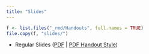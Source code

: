 ```yaml
---
title: "Slides"
---
```


```r
f <- list.files("_rmd/Handouts", full.names = TRUE)
file.copy(f, "slides/")
```




- Regular Slides ([PDF](slides/Bird Cave Workshop 2021 - Intro to R through Figures.pdf) | [PDF Handout Style](slides/Bird Cave Workshop 2021 - Intro to R through Figures-print.pdf))
<!-- - Answer Slides ([PDF](slides/Bird Cave Workshop 2021 - Intro to R through Figures - answers.pdf) | [PDF Handout Style](slides/Bird Cave Workshop 2021 - Intro to R through Figures - answers-print.pdf)) -->